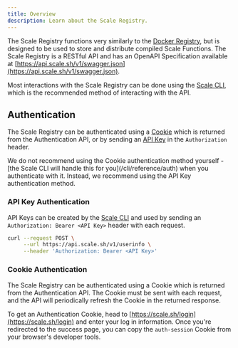```yaml
---
title: Overview
description: Learn about the Scale Registry.
---
```


The Scale Registry functions very similarly to the [Docker Registry](https://docs.docker.com/registry/), but is designed to be used to store and
distribute compiled Scale Functions. The Scale Registry is a RESTful API and has an OpenAPI Specification available at
[https://api.scale.sh/v1/swagger.json](https://api.scale.sh/v1/swagger.json).

Most interactions with the Scale Registry can be done using the [Scale CLI](/cli/reference/registry), which is the recommended
method of interacting with the API.

## Authentication

The Scale Registry can be authenticated using a [Cookie](#cookie-authentication) which is returned from the Authentication API, or by sending an
[API Key](#api-key-authentication) in the `Authorization` header.

<Warning>
    We do not recommend using the Cookie authentication method yourself - [the Scale CLI will handle this for you](/cli/reference/auth) when
    you authenticate with it. Instead, we recommend using the API Key authentication method.
</Warning>

### API Key Authentication
API Keys can be created by the [Scale CLI](/cli/reference/auth) and used by sending an `Authorization: Bearer <API Key>`
header with each request.

```bash
curl --request POST \
     --url https://api.scale.sh/v1/userinfo \
     --header 'Authorization: Bearer <API Key>'
```

### Cookie Authentication

The Scale Registry can be authenticated using a Cookie which is returned from the Authentication API. The Cookie must be sent
with each request, and the API will periodically refresh the Cookie in the returned response.

To get an Authentication Cookie, head to [https://scale.sh/login](https://scale.sh/login) and enter your log in information. Once you're
redirected to the success page, you can copy the `auth-session` Cookie from your browser's developer tools.